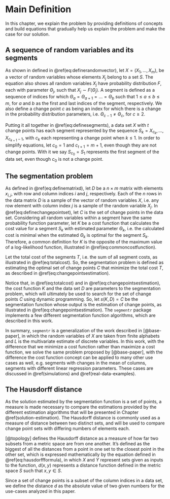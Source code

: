 # Main Definition

In this chapter, we explain the problem by providing definitions of concepts and
build equations that gradually help us explain the problem and make the case
for our solution.

## A sequence of random variables and its segments

As shown in defined in \@ref(eq:definerandomvector), let
$X=(X_1, \dots , X_m)$, be a vector of random variables whose elements $X_j$ belong
to a set $S$. The equation also shows all random variables $X_j$ have probability
distribution $F$, each with parameter $\Theta_j$, such that $X_j \sim
F(\Theta_j)$. A segment is defined as a sequence of indices for which
$\Theta_a = \Theta_{a+1} = \dots = \Theta_b$ such that $1 \le a \le b \le m$, for $a$ and
$b$ as the first and last indices of the segment, respectively. We also define
a change point $c$ as being an index for which there is a change in the
probability distribution parameters, i.e. $\Theta_{c-1} \ne \Theta_c$, for $c \ge 2$.

\begin{equation}
\begin{gathered}
X= (X_1, \dots , X_m) \\
X_j\in S, \text{ for } 1 \le j \le m \text{ and } j \in \Z \\
X_j\sim F(\Theta_j)
\end{gathered}
(\#eq:definerandomvector)
\end{equation}

Putting it all together in \@ref(eq:definesegments), a data set $X$ with $t$
change points has each segment represented by the sequence $S_k = X_{c_k},
\dots, X_{c_{k+1}-1}$, with $c_k$ each representing a change point when $k \le
1$. In order to simplify equations, let $c_0 = 1$ and $c_{t+1} = m + 1$, even
though they are not change points. With it we say $S_{c_0} = S_1$ represents
the first segment of the data set, even though $c_0$ is not a change point.


\begin{equation}
\begin{gathered}
c_0 = 1\\
c_{t+1} = m + 1 \\
1 \lt c_{1} \lt \dots \lt c_k \lt \dots \lt c_t \lt m + 1 \\, \text{ for } 0 \le k \le t \text{ and } k \in \Z \\
\Theta_{c_k} = \Theta_{c_k+1} = \dots = \Theta_{c_{k+1}-1} \\
\Theta_{c_k - 1} \ne \Theta_{c_k}, \text{ for } 1 \le k \le t \text{ and } k \in \Z \\
S_k = X_{c_k}, \dots, X_{c_{k+1}-1}
\end{gathered}
(\#eq:definesegments)
\end{equation}

## The segmentation problem

As defined in \@ref(eq:definematrixd), let $D$ be a $n \times m$ matrix with
elements $x_{i,j}$, with row and column indices $i$ and $j$, respectively. Each
of the $n$ rows in the data matrix $D$ is a sample of the vector of random
variables $X$, i.e. any row element with column index $j$ is a sample of the
random variable $X_j$. In \@ref(eq:definechangepointset), let $C$ is the set of
change points in the data set. Considering all random variables within a
segment have the same probability function parameter, let $K$ be a cost
function that calculates the cost value for a segment $S_k$ with estimated
parameter $\Theta_k$, i.e. the calculated cost is minimal when the estimated
$\Theta_k$ is optimal for the segment $S_k$. Therefore, a common definition for
$K$ is the opposite of the maximum value of a log-likelihood function, illustrated
in \@ref(eq:commoncostfunction).

\begin{equation}
D =
  \begin{bmatrix}
    x_{11} & \dots & x_{1j} & \dots & x_{1m} \\
    \dots  & \dots & \dots  & \dots & \dots  \\
    x_{i1} & \dots & x_{ij} & \dots & x_{im} \\
    \dots  & \dots & \dots  & \dots & \dots  \\
    x_{n1} & \dots & x_{nj} & \dots & x_{nm}
  \end{bmatrix}_{n \times m}
(\#eq:definematrixd)
\end{equation}


\begin{equation}
C = \{ c_1, \dots, c_t \}
(\#eq:definechangepointset)
\end{equation}

\begin{equation}
\Theta_k = arg\,max\left\{L(\Theta|S_k)\right\}
(\#eq:commoncostfunction)
\end{equation}

Let the total cost of the segments $T$, i.e. the sum of all segment costs, as
illustrated in \@ref(eq:totalcost). So, the segmentation problem is defined as
estimating the optimal set of change points $C$ that minimize the total cost $T$,
as described in \@ref(eq:changepointsestimation).

Notice that, in \@ref(eq:totalcost) and in \@ref(eq:changepointsestimation),
the cost function $K$ and the data set $D$ are parameters to the segmentation
problem, which will ultimately be used to search for the set of change points
$C$ using dynamic programming. So, let $s(K, D) = C$ be the segmentation
function whose output is the estimation of change points, as illustrated in
\@ref(eq:changepointsestimation). The `segmentr` package implements a few different
segmentation function algorithms, which are described in this work.

\begin{equation}
T = \sum_{k=0}^t K(S_k)
(\#eq:totalcost)
\end{equation}

\begin{equation}
C = arg\,min\left\{ T \right\} = arg\,min\left\{ \sum_{k=0}^t K(S_k) \right\}
(\#eq:changepointsestimation)
\end{equation}


In summary, `segmentr` is a generalization of the work described in
[@base-paper], in which the random variables of $X$ are taken from finite
alphabets and $L$ is the multivariate estimate of discrete variables. In this
work, with the difference that we minimize a cost function rather than maximize
a cost function, we solve the same problem proposed by [@base-paper], with the
difference the cost function concept can be applied to many other use cases as
well, e.g. segments with changes in the mean of columns, segments with
different linear regression parameters. These cases are discussed in
\@ref(simulations) and \@ref(real-data-examples).

## The Hausdorff distance

As the solution estimated by the segmentation function is a set of points, a
measure is made necessary to compare the estimations provided by the different
estimation algorithms that will be presented in Chapter
\@ref(solution-estimation). The Hausdorff distance is commonly used as a
measure of distance between two distinct sets, and will be used to compare
change point sets with differing numbers of elements each.

[@topology] defines the Hausdorff distance as a measure of how far two subsets
from a metric space are from one another. It's defined as the biggest of all
the distances from a point in one set to the closest point in the other set,
which is expressed mathematically by the equation defined in
\@ref(eq:hausdorffformula), in which $X$ and $Y$ represent sets given as inputs
to the function, $d(x, y)$ represents a distance function defined in the metric
space $S$ such that $x, y \in S$.

\begin{equation}
d_H(X,Y) = \max\left\{\,\sup_{x \in X} \inf_{y \in Y} d(x,y)\, ,\, \sup_{y \in Y} \inf_{x \in X} d(x,y)\,\right\}
(\#eq:hausdorffformula)
\end{equation}

Since a set of change points is a subset of the column indices in a data set,
we define the distance $d$ as the absolute value of two given numbers for
the use-cases analyzed in this paper.
